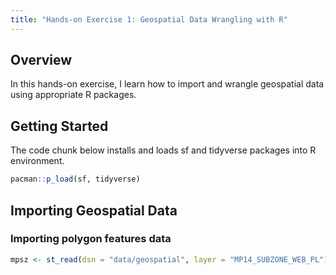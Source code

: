 ```yaml
---
title: "Hands-on Exercise 1: Geospatial Data Wrangling with R"
---
```


## Overview

In this hands-on exercise, I learn how to import and wrangle geospatial data using appropriate R packages.

## Getting Started

The code chunk below installs and loads sf and tidyverse packages into R environment.

```r
pacman::p_load(sf, tidyverse)
```

## Importing Geospatial Data

### Importing polygon features data

```r
mpsz <- st_read(dsn = "data/geospatial", layer = "MP14_SUBZONE_WEB_PL")
```

